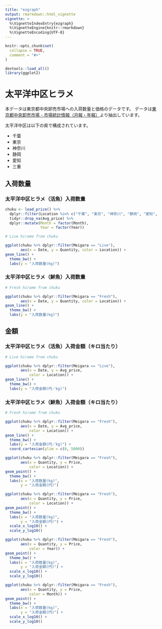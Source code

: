 ```yaml
---
title: "ezgraph"
output: rmarkdown::html_vignette
vignette: >
  %\VignetteIndexEntry{ezgraph}
  %\VignetteEngine{knitr::rmarkdown}
  %\VignetteEncoding{UTF-8}
---
```


```r
knitr::opts_chunk$set(
  collapse = TRUE,
  comment = "#>"
)
```

```r
devtools::load_all()
library(ggplot2)
```

# 太平洋中区ヒラメ

本データは東京都中央卸売市場への入荷数量と価格のデータです。
データは[東京都中央卸売市場 - 市場統計情報（月報・年報）](https://www.shijou-tokei.metro.tokyo.lg.jp/)より抽出しています。

太平洋中区は以下の県で構成されています。

- 千葉
- 東京
- 神奈川
- 静岡
- 愛知
- 三重


## 入荷数量

### 太平洋中区ヒラメ（活魚）入荷数量
```r
chuku <- load_price() %>%
  dplyr::filter(Location %in% c("千葉", "東京", "神奈川", "静岡", "愛知", "三重")) %>%
  tidyr::drop_na(Avg_price) %>%
  dplyr::mutate(Month = factor(Month),
                Year = factor(Year))

# Live hirame from chuku

ggplot(chuku %>% dplyr::filter(Meigara == "Live"),
       aes(x = Date, y = Quantity, color = Location)) +
geom_line() +
  theme_bw() +
  labs(y = "入荷数量(kg)")
```

### 太平洋中区ヒラメ（鮮魚）入荷数量

```r
# Fresh hirame from chuku

ggplot(chuku %>% dplyr::filter(Meigara == "Fresh"),
       aes(x = Date, y = Quantity, color = Location)) +
geom_line() +
  theme_bw() +
  labs(y = "入荷数量(kg)")
```


## 金額

### 太平洋中区ヒラメ（活魚）入荷金額（キロ当たり）
```r
# Live hirame from chuku

ggplot(chuku %>% dplyr::filter(Meigara == "Live"),
       aes(x = Date, y = Avg_price,
           color = Location)) +
geom_line() +
  theme_bw() +
  labs(y = "入荷金額(円／kg)")
```

### 太平洋中区ヒラメ（鮮魚）入荷金額（キロ当たり）
```r
# Fresh hirame from chuku

ggplot(chuku %>% dplyr::filter(Meigara == "Fresh"),
       aes(x = Date, y = Avg_price,
           color = Location)) +
geom_line() +
  theme_bw() +
  labs(y = "入荷金額(円／kg)") +
  coord_cartesian(ylim = c(0, 5000))

ggplot(chuku %>% dplyr::filter(Meigara == "Fresh"),
       aes(x = Quantity, y = Price,
           color = Location)) +
geom_point() +
  theme_bw() +
  labs(x = "入荷数量(kg)",
       y = "入荷金額(円)")

ggplot(chuku %>% dplyr::filter(Meigara == "Fresh"),
       aes(x = Quantity, y = Price,
           color = Location)) +
geom_point() +
  theme_bw() +
  labs(x = "入荷数量(kg)",
       y = "入荷金額(円)") +
  scale_x_log10() +
  scale_y_log10()

ggplot(chuku %>% dplyr::filter(Meigara == "Fresh"),
       aes(x = Quantity, y = Price,
           color = Year)) +
geom_point() +
  theme_bw() +
  labs(x = "入荷数量(kg)",
       y = "入荷金額(円)") +
  scale_x_log10() +
  scale_y_log10()

ggplot(chuku %>% dplyr::filter(Meigara == "Fresh"),
       aes(x = Quantity, y = Price,
           color = Month)) +
geom_point() +
  theme_bw() +
  labs(x = "入荷数量(kg)",
       y = "入荷金額(円)") +
  scale_x_log10() +
  scale_y_log10()

```

